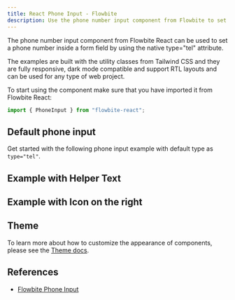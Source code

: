 ```yaml
---
title: React Phone Input - Flowbite
description: Use the phone number input component from Flowbite to set a phone number inside a form field and use sizes
---
```


The phone number input component from Flowbite React can be used to set a phone number inside a form field by using the native type="tel" attribute.

The examples are built with the utility classes from Tailwind CSS and they are fully responsive, dark mode compatible and support RTL layouts and can be used for any type of web project.

To start using the component make sure that you have imported it from Flowbite React:

```jsx
import { PhoneInput } from "flowbite-react";
```

## Default phone input

Get started with the following phone input example with default type as `type="tel"`.

<Example name="phoneInput.root" />

## Example with Helper Text

<Example name="phoneInput.withHelperText" />

## Example with Icon on the right

<Example name="phoneInput.withRightIcon" />

## Theme

To learn more about how to customize the appearance of components, please see the [Theme docs](/docs/customize/theme).

<Theme name="phoneInput" />

## References

- [Flowbite Phone Input](https://flowbite.com/docs/forms/phone-input/)
